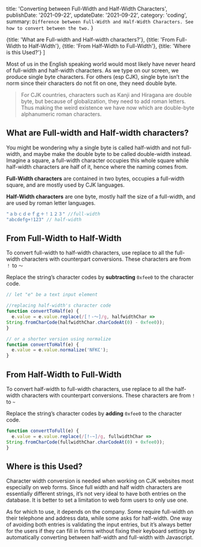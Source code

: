 
  title: 'Converting between Full-Width and Half-Width Characters',
  publishDate: '2021-09-22',
  updateDate: '2021-09-22',
  category: 'coding',
  summary: `Difference between Full-Width and Half-Width Characters. See how to convert between the two.`
}

  {title: 'What are Full-width and Half-width characters?'},
  {title: 'From Full-Width to Half-Width'},
  {title: 'From Half-Width to Full-Width'},
  {title: 'Where is this Used?'}
]


Most of us in the English speaking world would most likely have never heard of full-width and half-width characters. As we type on our screen, we produce single byte characters. For others (esp CJK), single byte isn’t the norm since their characters do not fit on one, they need double byte.

> For CJK countries, characters such as Kanji and Hiragana are double byte, but because of globalization, they need to add roman letters. Thus making the weird existence we have now which are double-byte alphanumeric roman characters.

## What are Full-width and Half-width characters?

You might be wondering why a single byte is called half-width and not full-width, and maybe make the double byte to be called double-width instead. Imagine a square, a full-width character occupies this whole square while half-width characters are half of it, hence where the naming comes from.

**Full-Width characters** are contained in two bytes, occupies a full-width square, and are mostly used by CJK languages.

**Half-Width characters** are one byte, mostly half the size of a full-width, and are used by roman letter languages.

```js
"ａｂｃｄｅｆｇ＋！１２３" //full-width
"abcdefg+!123" // half-width
```

## From Full-Width to Half-Width

To convert full-width to half-width characters, use replace to all the full-width characters with counterpart conversions. These characters are from `！` to `～`

Replace the string’s character codes by **subtracting** `0xfee0` to the character code.


```js
// let "e" be a text input element

//replacing half-width's character code
function convertToHalf(e) {
  e.value = e.value.replace(/[！-～]/g, halfwidthChar =>
String.fromCharCode(halfwidthChar.charCodeAt(0) - 0xfee0));
}

// or a shorter version using normalize 
function convertToHalf(e) {
  e.value = e.value.normalize('NFKC');
}
```

## From Half-Width to Full-Width

To convert half-width to full-width characters, use replace to all the half-width characters with counterpart conversions. These characters are from `!` to `~`

Replace the string’s character codes by **adding** `0xfee0` to the character code.

```js
function convertToFull(e) {
  e.value = e.value.replace(/[!-~]/g, fullwidthChar =>
String.fromCharCode(fullwidthChar.charCodeAt(0) + 0xfee0));
}
```

## Where is this Used?

Character width conversion is needed when working on CJK websites most especially on web forms. Since full width and half width characters are essentially different strings, it’s not very ideal to have both entries on the database. It is better to set a limitation to web form users to only use one.

As for which to use, it depends on the company. Some require full-width on their telephone and address data, while some asks for half-width. One way of avoiding both entries is validating the input entries, but it’s always better for the users if they can fill in forms without fixing their keyboard settings by automatically converting between half-width and full-width with Javascript.


<CodePreview height="300" hash="dyRZbjL" />